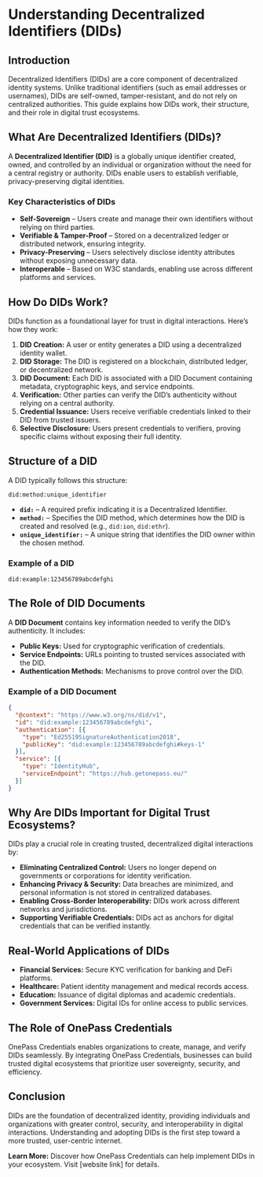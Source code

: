 # Understanding Decentralized Identifiers (DIDs)

## Introduction

Decentralized Identifiers (DIDs) are a core component of decentralized identity systems. Unlike traditional identifiers (such as email addresses or usernames), DIDs are self-owned, tamper-resistant, and do not rely on centralized authorities. This guide explains how DIDs work, their structure, and their role in digital trust ecosystems.

## What Are Decentralized Identifiers (DIDs)?

A **Decentralized Identifier (DID)** is a globally unique identifier created, owned, and controlled by an individual or organization without the need for a central registry or authority. DIDs enable users to establish verifiable, privacy-preserving digital identities.

### Key Characteristics of DIDs

- **Self-Sovereign** – Users create and manage their own identifiers without relying on third parties.
- **Verifiable & Tamper-Proof** – Stored on a decentralized ledger or distributed network, ensuring integrity.
- **Privacy-Preserving** – Users selectively disclose identity attributes without exposing unnecessary data.
- **Interoperable** – Based on W3C standards, enabling use across different platforms and services.

## How Do DIDs Work?

DIDs function as a foundational layer for trust in digital interactions. Here’s how they work:

1. **DID Creation:** A user or entity generates a DID using a decentralized identity wallet.
2. **DID Storage:** The DID is registered on a blockchain, distributed ledger, or decentralized network.
3. **DID Document:** Each DID is associated with a DID Document containing metadata, cryptographic keys, and service endpoints.
4. **Verification:** Other parties can verify the DID’s authenticity without relying on a central authority.
5. **Credential Issuance:** Users receive verifiable credentials linked to their DID from trusted issuers.
6. **Selective Disclosure:** Users present credentials to verifiers, proving specific claims without exposing their full identity.

## Structure of a DID

A DID typically follows this structure:

```text
did:method:unique_identifier
```

- **`did:`** – A required prefix indicating it is a Decentralized Identifier.
- **`method:`** – Specifies the DID method, which determines how the DID is created and resolved (e.g., `did:ion`, `did:ethr`).
- **`unique_identifier:`** – A unique string that identifies the DID owner within the chosen method.

### Example of a DID

```text
did:example:123456789abcdefghi
```

## The Role of DID Documents

A **DID Document** contains key information needed to verify the DID’s authenticity. It includes:

- **Public Keys:** Used for cryptographic verification of credentials.
- **Service Endpoints:** URLs pointing to trusted services associated with the DID.
- **Authentication Methods:** Mechanisms to prove control over the DID.

### Example of a DID Document

```json
{
  "@context": "https://www.w3.org/ns/did/v1",
  "id": "did:example:123456789abcdefghi",
  "authentication": [{
    "type": "Ed25519SignatureAuthentication2018",
    "publicKey": "did:example:123456789abcdefghi#keys-1"
  }],
  "service": [{
    "type": "IdentityHub",
    "serviceEndpoint": "https://hub.getonepass.eu/"
  }]
}
```

## Why Are DIDs Important for Digital Trust Ecosystems?

DIDs play a crucial role in creating trusted, decentralized digital interactions by:

- **Eliminating Centralized Control:** Users no longer depend on governments or corporations for identity verification.
- **Enhancing Privacy & Security:** Data breaches are minimized, and personal information is not stored in centralized databases.
- **Enabling Cross-Border Interoperability:** DIDs work across different networks and jurisdictions.
- **Supporting Verifiable Credentials:** DIDs act as anchors for digital credentials that can be verified instantly.

## Real-World Applications of DIDs

- **Financial Services:** Secure KYC verification for banking and DeFi platforms.
- **Healthcare:** Patient identity management and medical records access.
- **Education:** Issuance of digital diplomas and academic credentials.
- **Government Services:** Digital IDs for online access to public services.

## The Role of OnePass Credentials

OnePass Credentials enables organizations to create, manage, and verify DIDs seamlessly. By integrating OnePass Credentials, businesses can build trusted digital ecosystems that prioritize user sovereignty, security, and efficiency.

## Conclusion

DIDs are the foundation of decentralized identity, providing individuals and organizations with greater control, security, and interoperability in digital interactions. Understanding and adopting DIDs is the first step toward a more trusted, user-centric internet.

**Learn More:** Discover how OnePass Credentials can help implement DIDs in your ecosystem. Visit [website link] for details.
